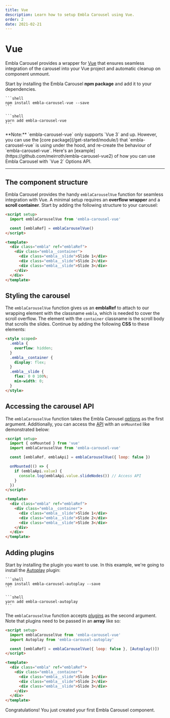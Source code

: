 ```yaml
---
title: Vue
description: Learn how to setup Embla Carousel using Vue.
order: 2
date: 2021-02-21
---
```



# Vue

Embla Carousel provides a wrapper for [Vue](https://vuejs.org/) that ensures seamless integration of the carousel into your Vue project and automatic cleanup on component unmount.

Start by installing the Embla Carousel **npm package** and add it to your dependencies.

<Tabs groupId={TABS_PACKAGE_MANAGER.GROUP_ID}>
  <TabsItem tab={TABS_PACKAGE_MANAGER.TABS.NPM}>

    ```shell
    npm install embla-carousel-vue --save
    ```

  </TabsItem>
  <TabsItem tab={TABS_PACKAGE_MANAGER.TABS.YARN}>

    ```shell
    yarn add embla-carousel-vue
    ```

  </TabsItem>
</Tabs>

<Admonition type="note">
  **Note:** `embla-carousel-vue` only supports `Vue 3` and up. However, you can
  use the [core package](/get-started/module/) that `embla-carousel-vue` is
  using under the hood, and re-create the behaviour of `embla-carousel-vue`.
  Here's an [example](https://github.com/meirroth/embla-carousel-vue2) of how
  you can use Embla Carousel with `Vue 2` Options API.
</Admonition>

---

## The component structure

Embla Carousel provides the handy `emblaCarouselVue` function for seamless integration with Vue. A minimal setup requires an **overflow wrapper** and a **scroll container**. Start by adding the following structure to your carousel:

```html
<script setup>
  import emblaCarouselVue from 'embla-carousel-vue'

  const [emblaRef] = emblaCarouselVue()
</script>

<template>
  <div class="embla" ref="emblaRef">
    <div class="embla__container">
      <div class="embla__slide">Slide 1</div>
      <div class="embla__slide">Slide 2</div>
      <div class="embla__slide">Slide 3</div>
    </div>
  </div>
</template>
```

## Styling the carousel

The `emblaCarouselVue` function gives us an **emblaRef** to attach to our wrapping element with the classname `embla`, which is needed to cover the scroll overflow. The element with the `container` classname is the scroll body that scrolls the slides. Continue by adding the following **CSS** to these elements:

```html
<style scoped>
  .embla {
    overflow: hidden;
  }
  .embla__container {
    display: flex;
  }
  .embla__slide {
    flex: 0 0 100%;
    min-width: 0;
  }
</style>
```

## Accessing the carousel API

The `emblaCarouselVue` function takes the Embla Carousel [options](/api/options/) as the first argument. Additionally, you can access the [API](/api/) with an `onMounted` like demonstrated below:

```html highlight={5,7-11}
<script setup>
  import { onMounted } from 'vue'
  import emblaCarouselVue from 'embla-carousel-vue'

  const [emblaRef, emblaApi] = emblaCarouselVue({ loop: false })

  onMounted(() => {
    if (emblaApi.value) {
      console.log(emblaApi.value.slideNodes()) // Access API
    }
  })
</script>

<template>
  <div class="embla" ref="emblaRef">
    <div class="embla__container">
      <div class="embla__slide">Slide 1</div>
      <div class="embla__slide">Slide 2</div>
      <div class="embla__slide">Slide 3</div>
    </div>
  </div>
</template>
```

## Adding plugins

Start by installing the plugin you want to use. In this example, we're going to install the [Autoplay](/plugins/autoplay/) plugin:

<Tabs groupId={TABS_PACKAGE_MANAGER.GROUP_ID}>
  <TabsItem tab={TABS_PACKAGE_MANAGER.TABS.NPM}>

    ```shell
    npm install embla-carousel-autoplay --save
    ```

  </TabsItem>
  <TabsItem tab={TABS_PACKAGE_MANAGER.TABS.YARN}>

    ```shell
    yarn add embla-carousel-autoplay
    ```

  </TabsItem>
</Tabs>

The `emblaCarouselVue` function accepts [plugins](/plugins/) as the second argument. Note that plugins need to be passed in an **array** like so:

```html highlight={3,5}
<script setup>
  import emblaCarouselVue from 'embla-carousel-vue'
  import Autoplay from 'embla-carousel-autoplay'

  const [emblaRef] = emblaCarouselVue({ loop: false }, [Autoplay()])
</script>

<template>
  <div class="embla" ref="emblaRef">
    <div class="embla__container">
      <div class="embla__slide">Slide 1</div>
      <div class="embla__slide">Slide 2</div>
      <div class="embla__slide">Slide 3</div>
    </div>
  </div>
</template>
```

Congratulations! You just created your first Embla Carousel component.
